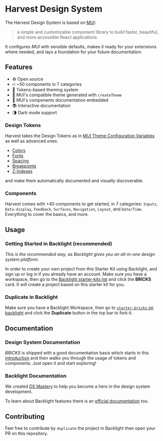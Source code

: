 
# Harvest Design System

The Harvest Design System is based on [MUI](https://mui.com/):

> a simple and customizable component library to build faster, beautiful,
> and more accessible React applications

It configures _MUI_ with sensible defaults, makes it ready for your extensions
where needed, and lays a foundation for your future documentation.

## Features

- ♻️ Open source
- 🔥 ~50 components in 7 categories
- 🎨 Tokens-based theming system
- 🧱 MUI's compatible theme generated with `createTheme`
- 📖 MUI's components documentation embedded
- 📚 Interactive documentation
- 🌗 Dark mode support

### Design Tokens

Harvest takes the Design Tokens as in [MUI Theme Configuration Variables](https://mui.com/customization/theming/#theme-configuration-variables)
as well as advanced ones:

- [Colors](../../colors/doc/colors)
- [Fonts](../../fonts/doc/fonts)
- [Spacing](../../spacing/doc/spacing)
- [Breakpoints](../../breakpoints/doc/breakpoints)
- [Z-Indexes](../../z-index/doc/z-index)

and make them automatically documented and visually discoverable.

### Components

Harvest comes with +40 components to get started, in 7 categories:
`Inputs`, `Data-display`, `Feedback`, `Surfaces`, `Navigation`, `Layout`, and `Date/Time`.
Everything to cover the basics, and more.

## Usage

### Getting Started in Backlight (recommended)

_This is the recommended way, as Backlight gives you an all-in-one
design system platform._

In order to create your own project from this Starter Kit using Backlight,
and sign up or log in if you already have an account.
Make sure you have a workspace, then go to the
[Backlight starter-kits list](https://backlight.dev/starter-kits) and click
the **BRICKS** card. It will create a project based on this starter kit for you.

### Duplicate in Backlight

Make sure you have a Backlight Workspace, then go to
[`starter-bricks` on backlight](https://backlight.dev/edit/k0DvZztNuwmS6XnXoohE/)
and click the **Duplicate** button in the top bar to fork it.

## Documentation

### Design System Documentation

_BRICKS_ is shipped with a good documentation basis which starts in this
[introduction](https://backlight.dev/doc/k0DvZztNuwmS6XnXoohE/introduction/doc/index.mdx)
and then walks you through the usage of tokens and components.
Just open it and start exploring!

### Backlight Documentation

We created [DS Mastery](https://backlight.dev/mastery/) to help you become a hero in
the design system development.

To learn about Backlight features there is an
[official documentation](https://backlight.dev/docs/) too.

## Contributing

Feel free to contribute by `duplicate` the project in Backlight then open your PR on this repository.
